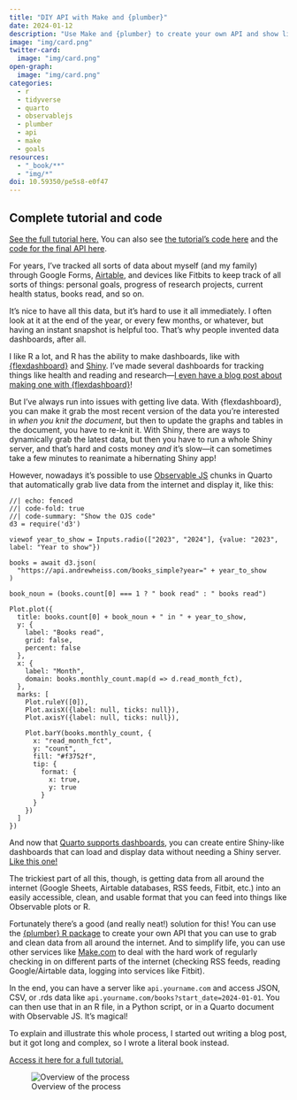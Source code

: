```yaml
---
title: "DIY API with Make and {plumber}"
date: 2024-01-12
description: "Use Make and {plumber} to create your own API and show live data in Quarto with R and Observable JS"
image: "img/card.png"
twitter-card:
  image: "img/card.png"
open-graph:
  image: "img/card.png"
categories:
  - r
  - tidyverse
  - quarto
  - observablejs
  - plumber
  - api
  - make
  - goals
resources:
  - "_book/**"
  - "img/*"
doi: 10.59350/pe5s8-e0f47
---
```


::: {.callout-important}
## Complete tutorial and code

<a href="_book/" target="_blank" rel="noopener">See the full tutorial here.</a> You can also see [the tutorial's code here](https://github.com/andrewheiss/diy-api-plumber-quarto-ojs) and the [code for the final API here](https://github.com/andrewheiss/basic-plumber-api).
:::

For years, I've tracked all sorts of data about myself (and my family) through Google Forms, [Airtable](https://www.airtable.com/), and devices like Fitbits to keep track of all sorts of things: personal goals, progress of research projects, current health status, books read, and so on.

It's nice to have all this data, but it's hard to use it all immediately. I often look at it at the end of the year, or every few months, or whatever, but having an instant snapshot is helpful too. That's why people invented data dashboards, after all.

I like R a lot, and R has the ability to make dashboards, like with [{flexdashboard}](https://pkgs.rstudio.com/flexdashboard/) and [Shiny](https://shiny.posit.co/). I've made several dashboards for tracking things like health and reading and research—[I even have a blog post about making one with {flexdashboard}](https://www.andrewheiss.com/blog/2020/01/01/flexdashboard-dynamic-data/)!

But I've always run into issues with getting live data. With {flexdashboard}, you can make it grab the most recent version of the data you're interested in *when you knit the document*, but then to update the graphs and tables in the document, you have to re-knit it. With Shiny, there are ways to dynamically grab the latest data, but then you have to run a whole Shiny server, and that's hard and costs money *and* it's slow—it can sometimes take a few minutes to reanimate a hibernating Shiny app!

However, nowadays it's possible to use [Observable JS](https://quarto.org/docs/computations/ojs.html) chunks in Quarto that automatically grab live data from the internet and display it, like this:

```ojs
//| echo: fenced
//| code-fold: true
//| code-summary: "Show the OJS code"
d3 = require('d3')

viewof year_to_show = Inputs.radio(["2023", "2024"], {value: "2023", label: "Year to show"})

books = await d3.json(
  "https://api.andrewheiss.com/books_simple?year=" + year_to_show
)

book_noun = (books.count[0] === 1 ? " book read" : " books read")

Plot.plot({
  title: books.count[0] + book_noun + " in " + year_to_show,
  y: {
    label: "Books read",
    grid: false,
    percent: false
  },
  x: {
    label: "Month",
    domain: books.monthly_count.map(d => d.read_month_fct),
  },
  marks: [
    Plot.ruleY([0]),
    Plot.axisX({label: null, ticks: null}),
    Plot.axisY({label: null, ticks: null}),

    Plot.barY(books.monthly_count, {
      x: "read_month_fct", 
      y: "count", 
      fill: "#f3752f",
      tip: {
        format: {
          x: true,
          y: true
        }
      }
    })
  ]
})
```

And now that [Quarto supports dashboards](https://quarto.org/docs/dashboards/), you can create entire Shiny-like dashboards that can load and display data without needing a Shiny server. [Like this one!](_book/dashboard/)

The trickiest part of all this, though, is getting data from all around the internet (Google Sheets, Airtable databases, RSS feeds, Fitbit, etc.) into an easily accessible, clean, and usable format that you can feed into things like Observable plots or R.

Fortunately there's a good (and really neat!) solution for this! You can use the [{plumber} R package](https://www.rplumber.io/) to create your own API that you can use to grab and clean data from all around the internet. And to simplify life, you can use other services like [Make.com](https://www.make.com/en) to deal with the hard work of regularly checking in on different parts of the internet (checking RSS feeds, reading Google/Airtable data, logging into services like Fitbit).

In the end, you can have a server like `api.yourname.com` and access JSON, CSV, or .rds data like `api.yourname.com/books?start_date=2024-01-01`. You can then use that in an R file, in a Python script, or in a Quarto document with Observable JS. It's magical!

To explain and illustrate this whole process, I started out writing a blog post, but it got long and complex, so I wrote a literal book instead. 

<a href="_book/" target="_blank" rel="noopener">Access it here for a full tutorial.</a>

::: {.column-page-inset}
![Overview of the process](_book/assets/out/overview.svg)
:::
